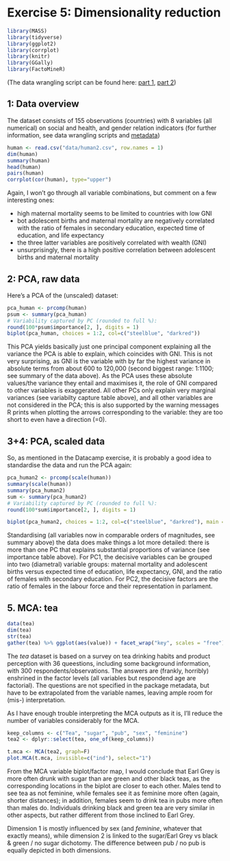 # Exercise 5: Dimensionality reduction

```r
library(MASS)
library(tidyverse)
library(ggplot2)
library(corrplot)
library(knitr)
library(GGally)
library(FactoMineR)

```

(The data wrangling script can be found here: [part 1](https://github.com/jonathanholder/IODS-project/blob/master/data/create_human.R), 
[part 2](https://github.com/jonathanholder/IODS-project/blob/master/data/create_human2.R))

## 1: Data overview

The dataset consists of 155 observations (countries) with 8 variables (all numerical) on social and health, and gender relation indicators (for further information, see data wrangling scripts and [metadata](http://hdr.undp.org/en/content/human-development-index-hdi))


```r
human <- read.csv("data/human2.csv", row.names = 1)
dim(human)
summary(human)
head(human)
pairs(human)
corrplot(cor(human), type="upper")

```
Again, I won't go through all variable combinations, but comment on a few interesting ones:

* high maternal mortality seems to be limited to countries with low GNI
* bot adolescent births and maternal mortality are negatively correlated with the ratio of females in secondary education, expected time of education, and life expectancy
* the three latter variables are positively correlated with wealth (GNI)
* unsurprisingly, there is a high positive correlation between adolescent births and maternal mortality 


## 2: PCA, raw data
Here's a PCA of the (unscaled) dataset:
```r

pca_human <- prcomp(human)
psum <- summary(pca_human)
# Variability captured by PC (rounded to full %):
round(100*psum$importance[2, ], digits = 1)
biplot(pca_human, choices = 1:2, col=c("steelblue", "darkred"))
```
This PCA yields basically just one principal component explaining all the variance the PCA is able to explain, which coincides with GNI. This is not very surprising, as GNI is the variable with by far the highest variance in absolute terms from about 600 to 120,000 (second biggest range: 1:1100; see summary of the data above). As the PCA uses these absolute values/the variance they entail and maximises it, the role of GNI compared to other variables is exaggerated. All other PCs only explain very marginal variances (see variabilty capture table above), and all other variables are not considered in the PCA; this is also supported by the warning messages R prints when plotting the arrows corresponding to the variable: they are too short to even have a direction (=0).

## 3+4: PCA, scaled data

So, as mentioned in the Datacamp exercise, it is probably a good idea to standardise the data and run the PCA again:

```r

pca_human2 <- prcomp(scale(human))
summary(scale(human))
summary(pca_human2)
sum <- summary(pca_human2)
# Variability captured by PC (rounded to full %):
round(100*sum$importance[2, ], digits = 1)

biplot(pca_human2, choices = 1:2, col=c("steelblue", "darkred"), main = "Biplot: Gender inequality: PCA using standardised values")
```

Standardising (all variables now in comparable orders of magnitudes, see summary above) the data does make things a lot more detailed: there is more than one PC that explains substantial proportions of variance (see importance table above). For PC1, the decisive variables can be grouped into two (diametral) variable groups: maternal mortality and adolescent births versus expected time of education, life expectancy, GNI, and the ratio of females with secondary education. For PC2, the decisive factors are the ratio of females in the labour force and their representation in parlament. 

## 5. MCA: tea
```r
data(tea)
dim(tea)
str(tea)
gather(tea) %>% ggplot(aes(value)) + facet_wrap("key", scales = "free") + geom_bar() + theme(axis.text.x = element_text(angle = 45, hjust = 1, size = 8))

```
The *tea* dataset is based on a survey on tea drinking habits and product perception with 36 queestions, including some background information, with 300 respondents/observations. The answers are (frankly, horribly) enshrined in the factor levels (all variables but respondend age are factorial). The questions are not specified in the package metadata, but have to be extrapolated from the variable names, leaving ample room for (mis-) interpretation.

As I have enough trouble interpreting the MCA outputs as it is, I'll reduce the number of variables considerably for the MCA.




```r
keep_columns <- c("Tea", "sugar", "pub", "sex", "feminine")
tea2 <- dplyr::select(tea, one_of(keep_columns))

t.mca <- MCA(tea2, graph=F)
plot.MCA(t.mca, invisible=c("ind"), select="1")


```


From the MCA variable biplot/factor map, I would conclude that Earl Grey is more often drunk with sugar than are green and other black teas, as the corresponding locations in the biplot are closer to each other. Males tend to see tea as not feminine, while females see it as feminine more often (again, shorter distances); in addition, females seem to drink tea in pubs more often than males do. Individuals drinking black and green tea are very similar in other aspects, but rather different from those inclined to Earl Grey.

Dimension 1 is mostly influenced by sex (and *feminine*, whatever that exactly means), while dimension 2 is linked to the sugar/Earl Grey vs black & green / no sugar dichotomy. The difference between pub / no pub is equally depicted in both dimensions. 



